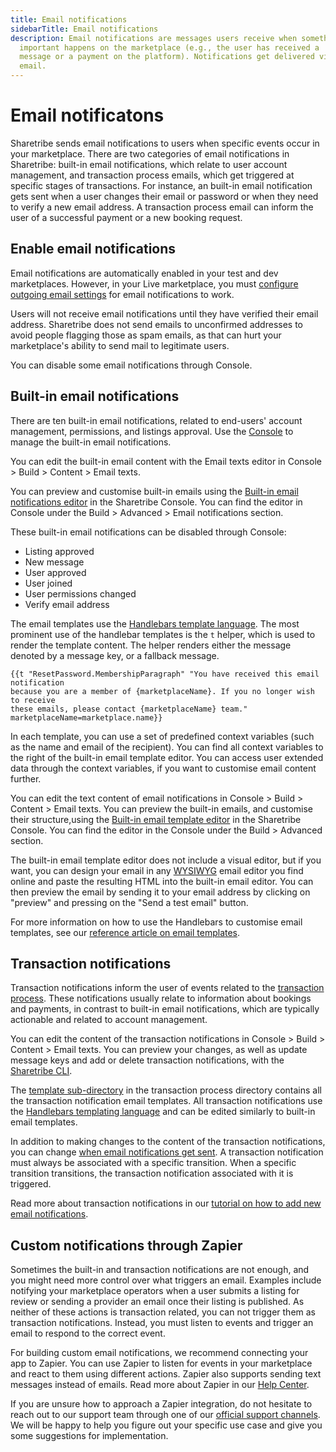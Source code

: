 ```yaml
---
title: Email notifications
sidebarTitle: Email notifications
description: Email notifications are messages users receive when something
  important happens on the marketplace (e.g., the user has received a
  message or a payment on the platform). Notifications get delivered via
  email.
---
```


# Email notificatons

Sharetribe sends email notifications to users when specific events occur
in your marketplace. There are two categories of email notifications in
Sharetribe: built-in email notifications, which relate to user account
management, and transaction process emails, which get triggered at
specific stages of transactions. For instance, an built-in email
notification gets sent when a user changes their email or password or
when they need to verify a new email address. A transaction process
email can inform the user of a successful payment or a new booking
request.

## Enable email notifications

Email notifications are automatically enabled in your test and dev
marketplaces. However, in your Live marketplace, you must
[configure outgoing email settings](/how-to/set-up-outgoing-email-settings/)
for email notifications to work.

Users will not receive email notifications until they have verified
their email address. Sharetribe does not send emails to unconfirmed
addresses to avoid people flagging those as spam emails, as that can
hurt your marketplace's ability to send mail to legitimate users.

You can disable some email notifications through Console.

## Built-in email notifications

There are ten built-in email notifications, related to end-users'
account management, permissions, and listings approval. Use the
[Console](https://console.sharetribe.com/) to manage the built-in email
notifications.

You can edit the built-in email content with the Email texts editor in
Console > Build > Content > Email texts.

You can preview and customise built-in emails using the
[Built-in email notifications editor](https://console.sharetribe.com/advanced/email-notifications)
in the Sharetribe Console. You can find the editor in Console under the
Build > Advanced > Email notifications section.

These built-in email notifications can be disabled through Console:

- Listing approved
- New message
- User approved
- User joined
- User permissions changed
- Verify email address

The email templates use the
[Handlebars template language](/references/email-templates/#handlebars).
The most prominent use of the handlebar templates is the `t` helper,
which is used to render the template content. The helper renders either
the message denoted by a message key, or a fallback message.

```
{{t "ResetPassword.MembershipParagraph" "You have received this email notification
because you are a member of {marketplaceName}. If you no longer wish to receive
these emails, please contact {marketplaceName} team." marketplaceName=marketplace.name}}
```

In each template, you can use a set of predefined context variables
(such as the name and email of the recipient). You can find all context
variables to the right of the built-in email template editor. You can
access user extended data through the context variables, if you want to
customise email content further.

You can edit the text content of email notifications in Console >
Build > Content > Email texts. You can preview the built-in emails, and
customise their structure,using the
[Built-in email template editor](https://console.sharetribe.com/email-templates)
in the Sharetribe Console. You can find the editor in the Console under
the Build > Advanced section.

The built-in email template editor does not include a visual editor, but
if you want, you can design your email in any
[WYSIWYG](https://en.wikipedia.org/wiki/WYSIWYG) email editor you find
online and paste the resulting HTML into the built-in email editor. You
can then preview the email by sending it to your email address by
clicking on "preview" and pressing on the "Send a test email" button.

For more information on how to use the Handlebars to customise email
templates, see our
[reference article on email templates](/references/email-templates/#handlebars).

## Transaction notifications

Transaction notifications inform the user of events related to the
[transaction process](/concepts/transaction-process/). These
notifications usually relate to information about bookings and payments,
in contrast to built-in email notifications, which are typically
actionable and related to account management.

You can edit the content of the transaction notifications in Console >
Build > Content > Email texts. You can preview your changes, as well as
update message keys and add or delete transaction notifications, with
the
[Sharetribe CLI](/how-to/edit-transaction-process-with-sharetribe-cli/).

The
[template sub-directory](https://github.com/sharetribe/example-processes/tree/master/default-booking/templates)
in the transaction process directory contains all the transaction
notification email templates. All transaction notifications use the
[Handlebars templating language](/references/email-templates/#handlebars)
and can be edited similarly to built-in email templates.

In addition to making changes to the content of the transaction
notifications, you can change
[when email notifications get sent](/references/transaction-process-time-expressions/).
A transaction notification must always be associated with a specific
transition. When a specific transition transitions, the transaction
notification associated with it is triggered.

Read more about transaction notifications in our
[tutorial on how to add new email notifications](/tutorial/add-new-email-notification/).

## Custom notifications through Zapier

Sometimes the built-in and transaction notifications are not enough, and
you might need more control over what triggers an email. Examples
include notifying your marketplace operators when a user submits a
listing for review or sending a provider an email once their listing is
published. As neither of these actions is transaction related, you can
not trigger them as transaction notifications. Instead, you must listen
to events and trigger an email to respond to the correct event.

For building custom email notifications, we recommend connecting your
app to Zapier. You can use Zapier to listen for events in your
marketplace and react to them using different actions. Zapier also
supports sending text messages instead of emails. Read more about Zapier
in our
[Help Center](https://www.sharetribe.com/help/en/collections/8975364).

If you are unsure how to approach a Zapier integration, do not hesitate
to reach out to our support team through one of our
[official support channels](https://www.sharetribe.com/help/en/). We
will be happy to help you figure out your specific use case and give you
some suggestions for implementation.
